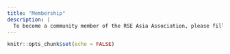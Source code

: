---
title: "Membership"
description: |
  To become a community member of the RSE Asia Association, please fill this short [membership form](https://docs.google.com/forms/d/e/1FAIpQLSci4FOE7wBeDJQowDSmweujLhJFfzr2rut46yKJc0agkE7Jug/viewform). The community membership of the RSE Asia Association is free and open to all. People from all regions of the globe are welcome to join our community, irrespective of whether they belong to or are located in Asia.
---

```{r setup, include=FALSE}
knitr::opts_chunk$set(echo = FALSE)
```

